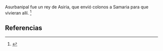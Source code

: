 Asurbanipal fue un rey de Asiria, que envió colonos a Samaria para que vivieran allí. <ref name="n0">{{lib|LU|143|4|1}}</ref> 

== Referencias ==

<references/>
